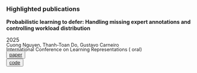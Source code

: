 ### <i class="bi bi-award text-info"></i> Highlighted publications

::: {.grid .gap-0 .row-gap-0 .column-gap-0}

::: {.g-col-11 .ms-3 .mb-0 .pb-0}
**Probabilistic learning to defer: Handling missing expert annotations and controlling workload distribution**
:::

::: {.g-col-1 .mb-0 .pb-0}
2025
:::

::: {.g-col-10 .ms-3 .my-0 .py-0 style="margin-top: -1rem !important; font-size: 90%;"}
Cuong Nguyen, Thanh-Toan Do, Gustavo Carneiro
:::

::: {.g-col-10 .ms-3 .my-0 .py-0 style="margin-top: -1rem !important; font-size: 90%;"}
International Conference on Learning Representations (<i class="bi bi-mic" data-toggle="tooltip" data-placement="top" title="Oral presentation"></i> oral)
:::

::: {.g-col-2 .mb-0 .pb-0}
:::

::: {.g-col-3 .ms-3 .my-0 .py-0 style="margin-top: -1rem !important;"}

::: {.grid}

::: {.g-col-4}
<button type="button" class="btn btn-outline-secondary btn-sm text-lowercase">
    <a class="link-secondary link-underline link-underline-opacity-0" data-toggle="tooltip" data-placement="top" title="Paper" href="https://openreview.net/forum?id=zl0HLZOJC9">
        <i class="bi bi-journals"></i> paper
    </a>
</button>

:::

::: {.g-col-4}
<button type="button" class="btn btn-outline-secondary btn-sm text-lowercase">
    <a class="link-secondary link-underline link-underline-opacity-0" data-toggle="tooltip" data-placement="top" title="Code" href="https://github.com/cnguyen10/pl2d">
        <i class="bi bi-code"></i> code
    </a>
</button>

:::

:::

:::

:::